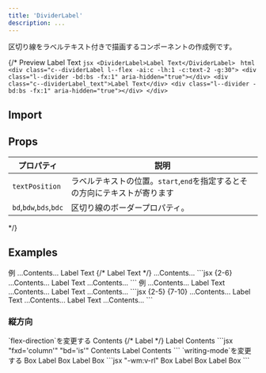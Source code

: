 ```yaml
---
title: 'DividerLabel'
description: ...
---
```




区切り線をラベルテキスト付きで描画するコンポーネントの作成例です。

{/* <Preview>
	<PreviewTitle>Preview</PreviewTitle>
	<PreviewArea p='40'>
		<DividerLabel>Label Text</DividerLabel>
	</PreviewArea>
	<PreviewCode slot='tab' label='JSX'>
		```jsx
		<DividerLabel>Label Text</DividerLabel>
		```
	</PreviewCode>
	<PreviewCode slot='tab' label='HTML'>
	```html
	<div class="c--dividerLabel l--flex -ai:c -lh:1 -c:text-2 -g:30">
		<div class="l--divider -bd:bs -fx:1" aria-hidden="true"></div>
		<div class="c--dividerLabel_text">Label Text</div>
		<div class="l--divider -bd:bs -fx:1" aria-hidden="true"></div>
	</div>
	```
	</PreviewCode>
</Preview>


## Import
<ImportSource name='DividerLabel' react astro/>

## Props

| プロパティ | 説明 |
|---|---|
|`textPosition`|ラベルテキストの位置。`start`,`end`を指定するとその方向にテキストが寄ります|
| `bd`,`bdw`,`bds`,`bdc` | 区切り線のボーダープロパティ。 |
 */}

## Examples

<Preview>
	<PreviewTitle>例</PreviewTitle>
	<PreviewArea p='30' >
		<Box bgc='base-2' c='text-2' py='50' ta='c'>...Contents...</Box>
		<Flex ai='c' g='30' lh='1'>
			<Divider fx='1' />
			<span>Label Text</span>
			<Divider fx='1' />
		</Flex> 
		{/* <DividerLabel>Label Text</DividerLabel> */}
		<Box bgc='base-2' c='text-2' py='50' ta='c'>...Contents...</Box>
	</PreviewArea>
	<PreviewCode>
		```jsx {2-6}
		<Box bgc='base-2' c='text-2' py='50' ta='c'>...Contents...</Box>
		<Flex ai='c' g='30' lh='1'>
			<Divider fx='1' />
			<span>Label Text</span>
			<Divider fx='1' />
		</Flex> 
		<Box bgc='base-2' c='text-2' py='50' ta='c'>...Contents...</Box>
		```
	</PreviewCode>
</Preview>

<Preview>
	<PreviewTitle>例</PreviewTitle>
	<PreviewArea p='30' >
		<Box bgc='base-2' c='text-2' py='50' ta='c'>...Contents...</Box>
		<Flex ai='c' g='30' lh='1'>
			<span class='-fs:i'>Label Text</span>
			<Divider fx='1' bdc='currentColor' op='mid' />
		</Flex> 
		<Box bgc='base-2' c='text-2' py='50' ta='c'>...Contents...</Box>
		<Flex ai='c' g='30' lh='1' c='blue'>
			<Divider fx='1' bdc='currentColor' bds='dotted' bdw='4px' op='low' />
			<span class='-fs:i'>Label Text</span>
		</Flex> 
		<Box bgc='base-2' c='text-2' py='50' ta='c'>...Contents...</Box>
	</PreviewArea>
	<PreviewCode>
		```jsx {2-5} {7-10}
		<Box bgc='base-2' c='text-2' py='50' ta='c'>...Contents...</Box>
		<Flex ai='c' g='30' lh='1'>
			<span class='-fs:i'>Label Text</span>
			<Divider fx='1' bdc='currentColor' op='mid' />
		</Flex> 
		<Box bgc='base-2' c='text-2' py='50' ta='c'>...Contents...</Box>
		<Flex ai='c' g='30' lh='1' c='blue'>
			<Divider fx='1' bdc='currentColor' bds='dotted' bdw='4px' op='low' />
			<span class='-fs:i'>Label Text</span>
		</Flex> 
		<Box bgc='base-2' c='text-2' py='50' ta='c'>...Contents...</Box>
		```
	</PreviewCode>
</Preview>




### 縦方向

<Preview>
	<PreviewTitle>`flex-direction`を変更する</PreviewTitle>
	<PreviewArea p='30' isFlow={false}>
		<Flex ai='c' g='20'>
			<Box fx='1' bgc='base-2' py='50' ta='c'>Contents</Box>
			{/* <DividerLabel fxd='column' bd='is'  aslf='stretch'>Label</DividerLabel> */}
			<Stack ai='c' g='20' lh='1' fz='s' aslf='stretch'>
				<Divider fx='1' bd='is' />
				<span>Label</span>
				<Divider fx='1' bd='is' />
			</Stack>
			<Box fx='1' bgc='base-2' py='50' ta='c'>Contents</Box>
		</Flex>
	</PreviewArea>
	<PreviewCode>
		```jsx "fxd='column'" "bd='is'"
		<Flex ai='c' g='20'>
			<Box fx='1' bgc='base-2' py='50' ta='c'>Contents</Box>
			<Stack ai='c' g='20' lh='1' fz='s' aslf='stretch'>
				<Divider fx='1' bd='is' />
				<span>Label</span>
				<Divider fx='1' bd='is' />
			</Stack> 
			<Box fx='1' bgc='base-2' py='50' ta='c'>Contents</Box>
		</Flex>
		```
	</PreviewCode>
</Preview>

<Preview>
	<PreviewTitle>`writing-mode`を変更する</PreviewTitle>
	<PreviewArea resize p='30' isFlow={false}>
		<Flex ai='stretch' g='20'>
			<Box fx='1' bgc='base-2' py='50' ta='c'>Box</Box>
			<Stack ai='c' g='20' lh='1' fz='xs' aslf='stretch'>
				<span class='-wm:v-rl'>Label</span>
				<Divider fx='1' bd='is' />
			</Stack>
			<Box fx='1' bgc='base-2' py='50' ta='c'>Box</Box>
			<Stack ai='c' g='20' lh='1' fz='xs' aslf='stretch'>
			<Divider fx='1' bd='is' />
				<span class='-wm:v-rl'>Label</span>
			</Stack>
			<Box fx='1' bgc='base-2' py='50' ta='c'>Box</Box>
		</Flex>
	</PreviewArea>
	<PreviewCode>
		```jsx "-wm:v-rl"
		<Flex ai='stretch' g='20'>
			<Box fx='1' bgc='base-2' py='50' ta='c'>Box</Box>
			<Stack ai='c' g='20' lh='1' fz='xs' aslf='stretch'>
				<span class='-wm:v-rl'>Label</span>
				<Divider fx='1' bd='is' />
			</Stack>
			<Box fx='1' bgc='base-2' py='50' ta='c'>Box</Box>
			<Stack ai='c' g='20' lh='1' fz='xs' aslf='stretch'>
			<Divider fx='1' bd='is' />
				<span class='-wm:v-rl'>Label</span>
			</Stack>
			<Box fx='1' bgc='base-2' py='50' ta='c'>Box</Box>
		</Flex>
		```
	</PreviewCode>
</Preview>
